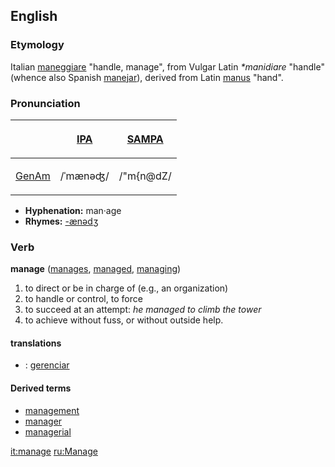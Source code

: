 ==English==

===Etymology===
Italian [[maneggiare]] "handle, manage", from Vulgar Latin ''*manidiare'' "handle" (whence also Spanish [[manejar]]), derived from Latin [[manus]] "hand".

===Pronunciation===
{| border=1 cellpadding=5
! !! [[w:IPA|IPA]] !! [[w:SAMPA|SAMPA]]
|-
! [[GenAm]]
| /ˈmænəʤ/ || /"m{n@dZ/
|}

*'''Hyphenation:''' man·age
*'''Rhymes:''' [[Rhymes:English:-ænədʒ|-ænədʒ]]

===Verb===
'''manage''' ([[manages]], [[managed]], [[managing]])
# to direct or be in charge of (e.g., an organization)
# to handle or control, to force
# to succeed at an attempt: ''he managed to climb the tower''
# to achieve without fuss, or without outside help.

====translations====

*{{pt}}: [[gerenciar]]

====Derived terms====
*[[management]]
*[[manager]]
*[[managerial]]

[[it:manage]]
[[ru:Manage]]